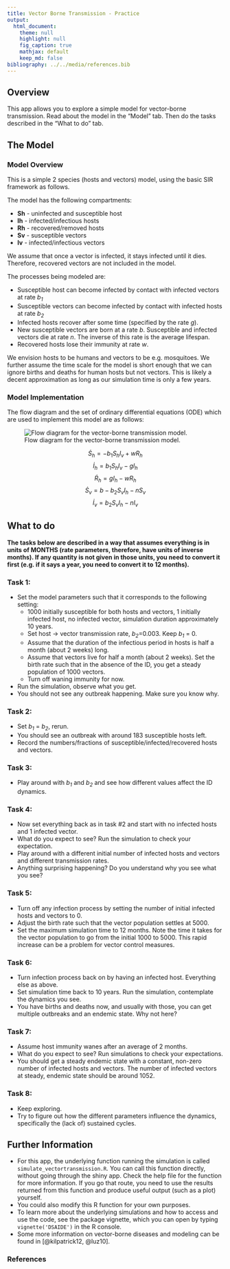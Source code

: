 ```yaml
---
title: Vector Borne Transmission - Practice
output:
  html_document:
    theme: null
    highlight: null
    fig_caption: true
    mathjax: default 
    keep_md: false
bibliography: ../../media/references.bib
---
```


## Overview {#shinytab1}
This app allows you to explore a simple model for vector-borne transmission. Read about the model in the "Model" tab. Then do the tasks described in the "What to do" tab.


## The Model {#shinytab2}

### Model Overview

This is a simple 2 species (hosts and vectors) model, using the basic SIR framework as follows.

The model has the following compartments:  

* **Sh** - uninfected and susceptible host 
* **Ih** - infected/infectious hosts
* **Rh** - recovered/removed hosts
* **Sv** - susceptible vectors
* **Iv** - infected/infectious vectors

We assume that once a vector is infected, it stays infected until it dies. Therefore, recovered vectors are not included in the model.


The processes being modeled are:

* Susceptible host can become infected by contact with infected vectors at rate _b~1~_ 
* Susceptible vectors can become infected by contact with infected hosts at rate _b~2~_ 
* Infected hosts recover after some time (specified by the rate _g_). 
* New susceptible vectors are born at a rate _b_. Susceptible and infected vectors die at rate _n_. The inverse of this rate is the average lifespan. 
* Recovered hosts lose their immunity at rate _w_.

We envision hosts to be humans and vectors to be e.g. mosquitoes. We further assume the time scale for the model is short enough that we can ignore births and deaths for human hosts but not vectors. This is likely a decent approximation as long as our simulation time is only a few years.


### Model Implementation
The flow diagram and the set of ordinary differential equations (ODE) which are used to implement this model are as follows:

![Flow diagram for the vector-borne transmission model.](../../media/vectorbornemodel.png)


$$\dot S_h = - b_1 S_h I_v + w R_h$$ 
$$\dot I_h = b_1 S_h I_v  - g I_h$$ 
$$\dot R_h = g I_h - w R_h$$
$$\dot S_v =b - b_2 S_v I_h - n S_v$$ 
$$\dot I_v = b_2 S_v I_h  - n I_v$$ 



## What to do {#shinytab3}

**The tasks below are described in a way that assumes everything is in units of MONTHS (rate parameters, therefore, have units of inverse months). If any quantity is not given in those units, you need to convert it first (e.g. if it says a year, you need to convert it to 12 months).**

### Task 1: 
* Set the model parameters such that it corresponds to the following setting: 
    * 1000 initially susceptible for both hosts and vectors, 1 initially infected host, no infected vector, simulation duration approximately 10 years.
    * Set host -> vector transmission rate, _b~2~_=0.003. Keep _b~1~_ = 0.
    * Assume that the duration of the infectious period in hosts is half a month (about 2 weeks) long. 
    * Assume that vectors live for half a month (about 2 weeks). Set the birth rate such that in the absence of the ID, you get a steady population of 1000 vectors.  
    * Turn off waning immunity for now.
* Run the simulation, observe what you get. 
* You should not see any outbreak happening. Make sure you know why.

### Task 2: 
* Set _b~1~_ = _b~2~_, rerun. 
* You should see an outbreak with around 183 susceptible hosts left.
* Record the numbers/fractions of susceptible/infected/recovered hosts and vectors. 

### Task 3: 
* Play around with _b~1~_ and _b~2~_ and see how different values affect the ID dynamics.

### Task 4: 
* Now set everything back as in task #2 and start with no infected hosts and 1 infected vector. 
* What do you expect to see? Run the simulation to check your expectation.
* Play around with a different initial number of infected hosts and vectors and different transmission rates.
* Anything surprising happening? Do you understand why you see what you see?

### Task 5: 
* Turn off any infection process by setting the number of initial infected hosts and vectors to 0. 
* Adjust the birth rate such that the vector population settles at 5000.
* Set the maximum simulation time to 12 months. Note the time it takes for the vector population to go from the initial 1000 to 5000. This rapid increase can be a problem for vector control measures.

### Task 6: 
* Turn infection process back on by having an infected host. Everything else as above.
* Set simulation time back to 10 years. Run the simulation, contemplate the dynamics you see. 
* You have births and deaths now, and usually with those, you can get multiple outbreaks and an endemic state. Why not here?

### Task 7: 
* Assume host immunity wanes after an average of 2 months. 
* What do you expect to see? Run simulations to check your expectations.
* You should get a steady endemic state with a constant, non-zero number of infected hosts and vectors. The number of infected vectors at steady, endemic state should be around 1052.

### Task 8: 
* Keep exploring. 
* Try to figure out how the different parameters influence the dynamics, specifically the (lack of) sustained cycles.




## Further Information {#shinytab4}

* For this app, the underlying function running the simulation is called `simulate_vectortransmission.R`. You can call this function directly, without going through the shiny app. Check the help file for the function for more information. If you go that route, you need to use the results returned from this function and produce useful output (such as a plot) yourself. 
* You could also modify this R function for your own purposes.
* To learn more about the underlying simulations and how to access and use the code, see the package vignette, which you can open by typing `vignette('DSAIDE')` in the R console.
* Some more information on vector-borne diseases and modeling can be found in [@kilpatrick12, @luz10].


### References

